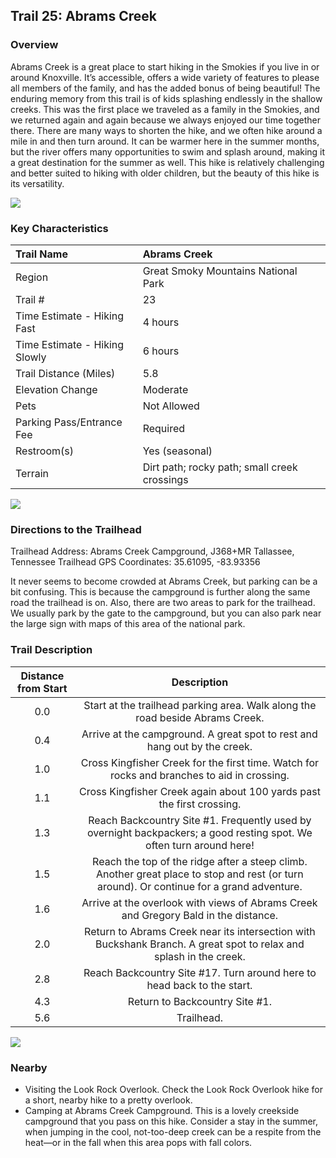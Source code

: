 ## Trail 25: Abrams Creek

### Overview

Abrams Creek is a great place to start hiking in the Smokies if you live in or around Knoxville. It's accessible, offers a wide variety of features to please all members of the family, and has the added bonus of being beautiful! The enduring memory from this trail is of kids splashing endlessly in the shallow creeks. This was the first place we traveled as a family in the Smokies, and we returned again and again because we always enjoyed our time together there. There are many ways to shorten the hike, and we often hike around a mile in and then turn around. It can be warmer here in the summer months, but the river offers many opportunities to swim and splash around, making it a great destination for the summer as well. This hike is relatively challenging and better suited to hiking with older children, but the beauty of this hike is its versatility.

![](img/trail-25-figure-01.jpg)


### Key Characteristics

| Trail Name                    | Abrams Creek                                 |
|:----------------------------|:------------------------------------------|
| Region                        | Great Smoky Mountains National Park          |
| Trail \#                      | 23                                           |
| Time Estimate - Hiking Fast   | 4 hours                                      |
| Time Estimate - Hiking Slowly | 6 hours                                      |
| Trail Distance (Miles)        | 5.8                                          |
| Elevation Change              | Moderate                                     |
| Pets                          | Not Allowed                                  |
| Parking Pass/Entrance Fee     | Required                                     |
| Restroom(s)                   | Yes (seasonal)                               |
| Terrain                       | Dirt path; rocky path; small creek crossings |

![](maps/trail-25-map.jpeg)

### Directions to the Trailhead

Trailhead Address: Abrams Creek Campground, J368+MR Tallassee, Tennessee
Trailhead GPS Coordinates: 35.61095, -83.93356

It never seems to become crowded at Abrams Creek, but parking can be a bit confusing. This is because the campground is further along the same road the trailhead is on. Also, there are two areas to park for the trailhead. We usually park by the gate to the campground, but you can also park near the large sign with maps of this area of the national park.

### Trail Description

| Distance from Start |                                                                Description                                                                |
|:-------------:|:-------------------------------------------------------:|
|         0.0         |                               Start at the trailhead parking area. Walk along the road beside Abrams Creek.                               |
|         0.4         |                                 Arrive at the campground. A great spot to rest and hang out by the creek.                                 |
|         1.0         |                        Cross Kingfisher Creek for the first time. Watch for rocks and branches to aid in crossing.                        |
|         1.1         |                                   Cross Kingfisher Creek again about 100 yards past the first crossing.                                   |
|         1.3         |           Reach Backcountry Site #1. Frequently used by overnight backpackers; a good resting spot. We often turn around here!            |
|         1.5         | Reach the top of the ridge after a steep climb. Another great place to stop and rest (or turn around). Or continue for a grand adventure. |
|         1.6         |                            Arrive at the overlook with views of Abrams Creek and Gregory Bald in the distance.                            |
|         2.0         |            Return to Abrams Creek near its intersection with Buckshank Branch. A great spot to relax and splash in the creek.             |
|         2.8         |                                  Reach Backcountry Site #17. Turn around here to head back to the start.                                  |
|         4.3         |                                                      Return to Backcountry Site #1.                                                       |
|         5.6         |                                                                Trailhead.                                                                 |

![](img/trail-25-figure-02.jpg)

### Nearby

-   Visiting the Look Rock Overlook. Check the Look Rock Overlook hike for a short, nearby hike to a pretty overlook.
-   Camping at Abrams Creek Campground. This is a lovely creekside campground that you pass on this hike. Consider a stay in the summer, when jumping in the cool, not-too-deep creek can be a respite from the heat---or in the fall when this area pops with fall colors.
